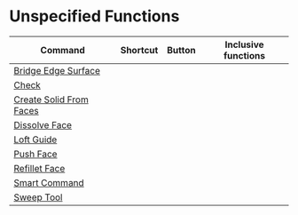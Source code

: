 # Unspecified Functions

| Command                                                        | Shortcut | Button | Inclusive functions |
| -------------------------------------------------------------- | -------- | ------ | ------------------- |
| [Bridge Edge Surface](unspecified/bridge-edge-surface)         |          |        |                     |
| [Check](unspecified/check)                                     |          |        |                     |
| [Create Solid From Faces](unspecified/create-solid-from-faces) |          |        |                     |
| [Dissolve Face](unspecified/dissolve-face)                     |          |        |                     |
| [Loft Guide](unspecified/loft-guide)                           |          |        |                     |
| [Push Face](unspecified/push-face)                             |          |        |                     |
| [Refillet Face](unspecified/refillet-face)                     |          |        |                     |
| [Smart Command](unspecified/smart-command)                     |          |        |                     |
| [Sweep Tool](unspecified/sweep-tool)                           |          |        |                     |

